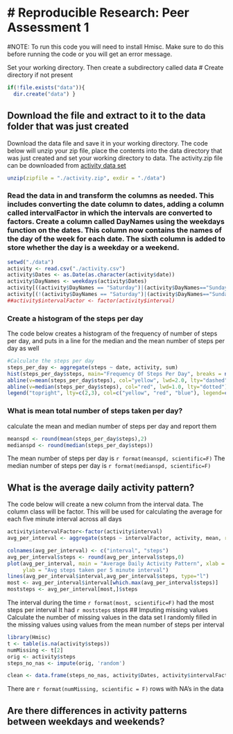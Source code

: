 # Reproducible Research: Peer Assessment 1
========================================
#NOTE: To run this code you will need to install Hmisc. Make sure to do this before running the code or you will get an error message.

Set your working directory.
Then create a subdirectory called data
# Create directory if not present
```r
if(!file.exists("data")){
  dir.create("data") }
```
## Download the file and extract to it to the data folder that was just created
Download the data file and save it in your working directory. 
The code below will unzip your zip file, place the contents into the data directory that was just created
and set your working directory to data.
The activity.zip file can be downloaded from [activity data set](https://github.com/rdpeng/RepData_PeerAssessment1/blob/master) 
```r
unzip(zipfile = "./activity.zip", exdir = "./data")
```

### Read the data in and transform the columns as needed. This includes converting the date column to dates, adding a column called intervalFactor in which the intervals are converted to factors. Create a column called DayNames using the weekdays function on the dates. This column now contains the names of the day of the week for each date. The sixth column is added to store whether the day is a weekday or a weekend. 
```r
setwd("./data")
activity <- read.csv("./activity.csv")
activity$Dates <- as.Date(as.character(activity$date))
activity$DayNames <- weekdays(activity$Dates)
activity[((activity$DayNames == "Saturday")|(activity$DayNames=="Sunday")),6] <- "weekend"
activity[(!(activity$DayNames == "Saturday")|(activity$DayNames=="Sunday")),6] <- "weekday"
##activity$intervalFactor <- factor(activity$interval)
```

### Create a histogram of the steps per day
The code below creates a histogram of the frequency of number of steps per day, and puts in a line for the median
and the mean number of steps per day as well
```r
#Calculate the steps per day
steps_per_day <- aggregate(steps ~ date, activity, sum)
hist(steps_per_day$steps, main="Frequency Of Steps Per Day", breaks = nrow(steps_per_day), ylim=c(0,8), xlab="Steps Per Day")
abline(v=mean(steps_per_day$steps), col="yellow", lwd=2.0, lty="dashed")
abline(v=median(steps_per_day$steps), col="red", lwd=1.0, lty="dotted")
legend("topright", lty=c(2,3), col=c("yellow", "red", "blue"), legend=c("mean steps per day","median steps per day"),cex=.7)
```


### What is mean total number of steps taken per day?
calculate the mean and median number of steps per day and report them
```r
meanspd <- round(mean(steps_per_day$steps),2)
medianspd <- round(median(steps_per_day$steps))
```

The mean number of steps per day is `r format(meanspd, scientific=F)`
The median number of steps per day is `r format(medianspd, scientific=F)`


## What is the average daily activity pattern?
The code below will create a new column from the interval data. The column class will be factor. This will 
be used for calculating the average for each five minute interval across all days
```r

activity$intervalFactor<-factor(activity$interval)
avg_per_interval <- aggregate(steps ~ intervalFactor, activity, mean, rm.na=T)

colnames(avg_per_interval) <- c("interval", "steps")
avg_per_interval$steps <- round(avg_per_interval$steps,0)
plot(avg_per_interval, main = "Average Daily Activity Pattern", xlab = "5 Minute Intervals",
     ylab = "Avg steps taken per 5 minute interval")
lines(avg_per_interval$interval,avg_per_interval$steps, type="l")
most <- avg_per_interval$interval[which.max(avg_per_interval$steps)]
moststeps <- avg_per_interval[most,]$steps
```
The interval during the time `r format(most, scientific=F)` had the most steps per interval
It had `r moststeps` steps
## Imputing missing values
Calculate the number of missing values in the data set
I randomly filled in the missing values using values from the mean number of steps per interval
```r

library(Hmisc)
t <- table(is.na(activity$steps))
numMissing <- t[2]
orig <- activity$steps
steps_no_nas <- impute(orig, 'random')

clean <- data.frame(steps_no_nas, activity$Dates, activity$intervalFactor, activity$WkdayOrWkend)


```
There are `r format(numMissing, scientific = F)` rows with NA's in the data

## Are there differences in activity patterns between weekdays and weekends?
